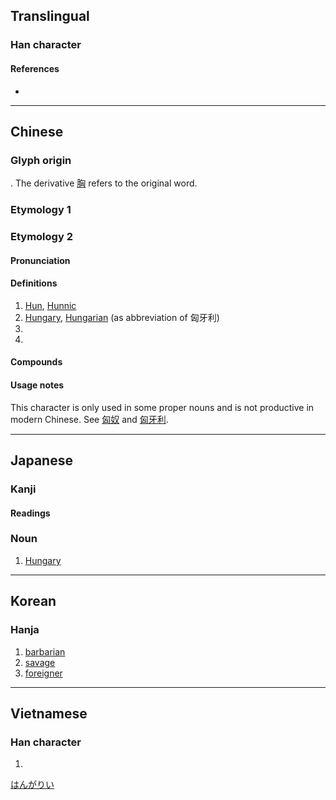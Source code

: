 {{character info/new}}
==Translingual==

===Han character===
{{Han char|rn=20|rad=勹|as=04|sn=6|four=27720|canj=PUK|ids=⿹勹凶}}

====References====
* {{Han ref|kx=0151.040|dkj=02512|dj=0340.090|hdz=10258.050|uh=5308|ud=21256|bh=A649|bd=42569}}

----

==Chinese==
{{zh-forms}}

===Glyph origin===
{{Han etyl}}
{{Han compound|勹|凶|ls=psc|c1=s|c2=p}}. The derivative [[胸]] refers to the original word.

===Etymology 1===
{{zh-see|胸|ssv}}

===Etymology 2===

====Pronunciation====
{{zh-pron
|m=xiōng
|c=hung1
|mn=heng/hiong
|mc=y
|oc=y
|ma=
|cat=n,pn
}}

====Definitions====
{{zh-hanzi}}

# [[Hun]], [[Hunnic]]
# [[Hungary]], [[Hungarian]] (as abbreviation of 匈牙利)
# {{zh-alt-form|凶}}
# {{zh-alt-form|兇}}

====Compounds====
{{zh-der|匈牙利|匈奴|奧匈帝國|匈奴入侵|匈匈|貫匈國}}

====Usage notes====
This character is only used in some proper nouns and is not productive in modern Chinese. See [[匈奴]] and [[匈牙利]].

----

==Japanese==

===Kanji===
{{ja-kanji|grade=|rs=勹04}}

====Readings====
{{ja-readings
|goon=く
|kanon=きょう
|kun=むね-, おそれる, さわぐ
}}

===Noun===
{{ja-noun|きょう}}

# {{abbreviation of|匈牙利|lang=ja}} [[Hungary]]

[[Category:ja:Countries|はんがりい]]

----

==Korean==

===Hanja===
{{ko-hanja|hangeul=흉|rv=hyung|mr=hyung|eumhun=오랑캐|ehrv=orangkae|ehmr=orangk'ae|ehy=}}

# [[barbarian]]
# [[savage]]
# [[foreigner]]

----

==Vietnamese==

===Han character===
{{vi-hantu|[[hung]]|rs=勹04}}

# {{defn|lang=vi|sort=勹04}}